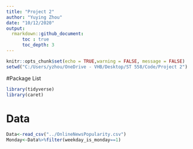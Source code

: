 ```yaml
---
title: "Project 2"
author: "Yuying Zhou"
date: "10/12/2020"
output: 
  rmarkdown::github_document:
      toc : true
      toc_depth: 3
---
```


```r
knitr::opts_chunk$set(echo = TRUE,warning = FALSE, message = FALSE)
setwd("C:/Users/yzhou/OneDrive - VHB/Desktop/ST 558/Code/Project 2")
```

#Package List
```r
library(tidyverse)
library(caret)
```

# Data
```r
Data<-read_csv("../OnlineNewsPopularity.csv")
Monday<-Data%>%filter(weekday_is_monday==1)
```